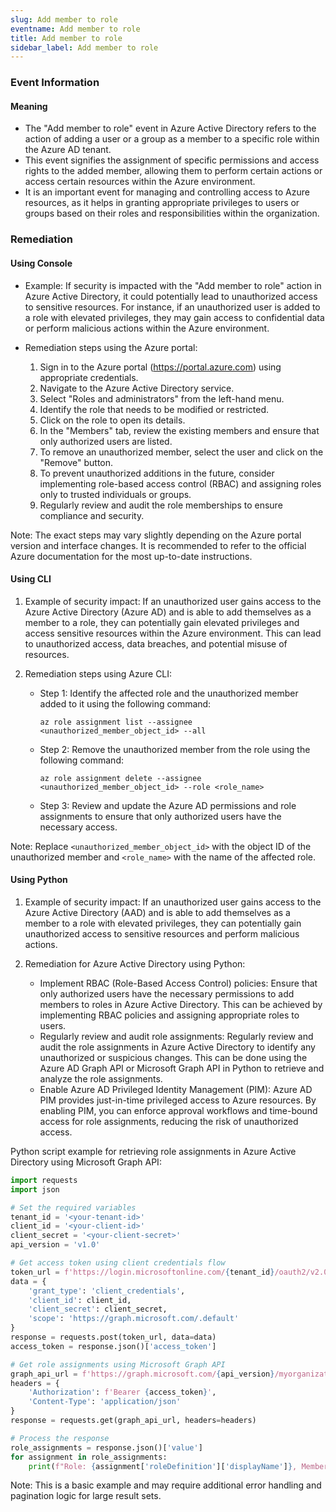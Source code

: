 ```yaml
--- 
slug: Add member to role
eventname: Add member to role
title: Add member to role
sidebar_label: Add member to role
---
```

                       
### Event Information

#### Meaning

- The "Add member to role" event in Azure Active Directory refers to the action of adding a user or a group as a member to a specific role within the Azure AD tenant.
- This event signifies the assignment of specific permissions and access rights to the added member, allowing them to perform certain actions or access certain resources within the Azure environment.
- It is an important event for managing and controlling access to Azure resources, as it helps in granting appropriate privileges to users or groups based on their roles and responsibilities within the organization.

### Remediation

#### Using Console

- Example: If security is impacted with the "Add member to role" action in Azure Active Directory, it could potentially lead to unauthorized access to sensitive resources. For instance, if an unauthorized user is added to a role with elevated privileges, they may gain access to confidential data or perform malicious actions within the Azure environment.

- Remediation steps using the Azure portal:
  1. Sign in to the Azure portal (https://portal.azure.com) using appropriate credentials.
  2. Navigate to the Azure Active Directory service.
  3. Select "Roles and administrators" from the left-hand menu.
  4. Identify the role that needs to be modified or restricted.
  5. Click on the role to open its details.
  6. In the "Members" tab, review the existing members and ensure that only authorized users are listed.
  7. To remove an unauthorized member, select the user and click on the "Remove" button.
  8. To prevent unauthorized additions in the future, consider implementing role-based access control (RBAC) and assigning roles only to trusted individuals or groups.
  9. Regularly review and audit the role memberships to ensure compliance and security.

Note: The exact steps may vary slightly depending on the Azure portal version and interface changes. It is recommended to refer to the official Azure documentation for the most up-to-date instructions.

#### Using CLI

1. Example of security impact: If an unauthorized user gains access to the Azure Active Directory (Azure AD) and is able to add themselves as a member to a role, they can potentially gain elevated privileges and access sensitive resources within the Azure environment. This can lead to unauthorized access, data breaches, and potential misuse of resources.

2. Remediation steps using Azure CLI:
   - Step 1: Identify the affected role and the unauthorized member added to it using the following command:
     ```
     az role assignment list --assignee <unauthorized_member_object_id> --all
     ```
   - Step 2: Remove the unauthorized member from the role using the following command:
     ```
     az role assignment delete --assignee <unauthorized_member_object_id> --role <role_name>
     ```
   - Step 3: Review and update the Azure AD permissions and role assignments to ensure that only authorized users have the necessary access.

Note: Replace `<unauthorized_member_object_id>` with the object ID of the unauthorized member and `<role_name>` with the name of the affected role.

#### Using Python

1. Example of security impact: If an unauthorized user gains access to the Azure Active Directory (AAD) and is able to add themselves as a member to a role with elevated privileges, they can potentially gain unauthorized access to sensitive resources and perform malicious actions.

2. Remediation for Azure Active Directory using Python:
   - Implement RBAC (Role-Based Access Control) policies: Ensure that only authorized users have the necessary permissions to add members to roles in Azure Active Directory. This can be achieved by implementing RBAC policies and assigning appropriate roles to users.
   - Regularly review and audit role assignments: Regularly review and audit the role assignments in Azure Active Directory to identify any unauthorized or suspicious changes. This can be done using the Azure AD Graph API or Microsoft Graph API in Python to retrieve and analyze the role assignments.
   - Enable Azure AD Privileged Identity Management (PIM): Azure AD PIM provides just-in-time privileged access to Azure resources. By enabling PIM, you can enforce approval workflows and time-bound access for role assignments, reducing the risk of unauthorized access.

Python script example for retrieving role assignments in Azure Active Directory using Microsoft Graph API:

```python
import requests
import json

# Set the required variables
tenant_id = '<your-tenant-id>'
client_id = '<your-client-id>'
client_secret = '<your-client-secret>'
api_version = 'v1.0'

# Get access token using client credentials flow
token_url = f'https://login.microsoftonline.com/{tenant_id}/oauth2/v2.0/token'
data = {
    'grant_type': 'client_credentials',
    'client_id': client_id,
    'client_secret': client_secret,
    'scope': 'https://graph.microsoft.com/.default'
}
response = requests.post(token_url, data=data)
access_token = response.json()['access_token']

# Get role assignments using Microsoft Graph API
graph_api_url = f'https://graph.microsoft.com/{api_version}/myorganization/roleAssignments'
headers = {
    'Authorization': f'Bearer {access_token}',
    'Content-Type': 'application/json'
}
response = requests.get(graph_api_url, headers=headers)

# Process the response
role_assignments = response.json()['value']
for assignment in role_assignments:
    print(f"Role: {assignment['roleDefinition']['displayName']}, Member: {assignment['principalDisplayName']}")
```

Note: This is a basic example and may require additional error handling and pagination logic for large result sets.


 